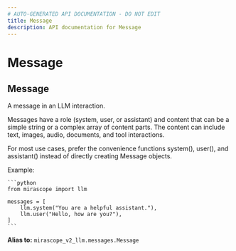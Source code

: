 ```yaml
---
# AUTO-GENERATED API DOCUMENTATION - DO NOT EDIT
title: Message
description: API documentation for Message
---
```


# Message

## <ApiType type="Alias" path="models/anthropic/Message" symbolName="Message" /> Message

A message in an LLM interaction.

Messages have a role (system, user, or assistant) and content that can be
a simple string or a complex array of content parts. The content can include
text, images, audio, documents, and tool interactions.

For most use cases, prefer the convenience functions system(), user(), and
assistant() instead of directly creating Message objects.

Example:

    ```python
    from mirascope import llm

    messages = [
        llm.system("You are a helpful assistant."),
        llm.user("Hello, how are you?"),
    ]
    ```


**Alias to:** `mirascope_v2_llm.messages.Message`
